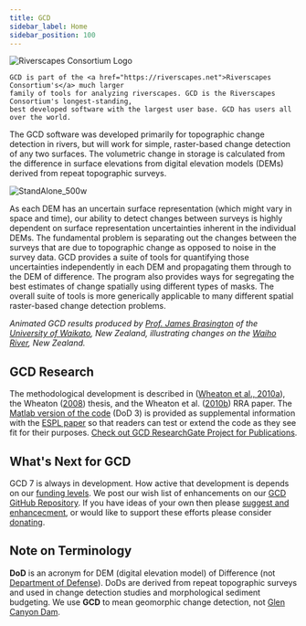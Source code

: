 ```yaml
---
title: GCD
sidebar_label: Home
sidebar_position: 100
---
```


![Riverscapes Consortium Logo](/img/GCD_SplashLogo_200.png)

    GCD is part of the <a href="https://riverscapes.net">Riverscapes Consortium's</a> much larger
    family of tools for analyzing riverscapes. GCD is the Riverscapes Consortium's longest-standing,
    best developed software with the largest user base. GCD has users all over the world.

The GCD software was developed primarily for topographic change detection in rivers, but will work for simple, raster-based change detection of any two surfaces. The volumetric change in storage is calculated from the difference in surface elevations from digital elevation models (DEMs) derived from repeat topographic surveys. 

![StandAlone_500w](/img/screen/StandAlone_500w.png)

As each DEM has an uncertain surface representation (which might vary in space and time), our ability to detect changes between surveys is highly dependent on surface representation uncertainties inherent in the individual DEMs. The fundamental problem is separating out the changes between the surveys that are due to topographic change as opposed to noise in the survey data. GCD provides a suite of tools for quantifying those uncertainties independently in each DEM and propagating them through to the DEM of difference. The program also provides ways for segregating the best estimates of change spatially using different types of masks. The overall suite of tools is more generically applicable to many different spatial raster-based change detection problems.







<YouTubeEmbed videoId="JjbXDDThqIg" title="Animated GCD Results" />


  *Animated GCD results produced by [Prof. James Brasington](https://www.waikato.ac.nz/staff-profiles/people/jbrasing/) of the [University of Waikato](https://www.waikato.ac.nz/), New Zealand, illustrating changes on the [Waiho River](https://en.wikipedia.org/wiki/Waiho_River), New Zealand.*

## GCD Research

The methodological development is described in ([Wheaton et al., 2010a](http://dx.doi.org/10.1002/esp.1886)), the Wheaton ([2008](http://sites.google.com/a/joewheaton.org/www/Home/research/projects-1/morphological-sediment-budgeting/phdthesis)) thesis, and the Wheaton et al. ([2010b](http://dx.doi.org/10.1002/rra.1305)) RRA paper. The [Matlab version of the code](/Download/old_versions#dod-3-matlab--gcd-3) (DoD 3) is provided as supplemental information with the [ESPL paper](http://dx.doi.org/10.1002/esp.1886) so that readers can test or extend the code as they see fit for their purposes. [Check out GCD ResearchGate Project for Publications](https://www.researchgate.net/project/Geomorphic-Change-Detection).

## What's Next for GCD

GCD 7 is always in development. How active that development is depends on our [funding levels](/About/acknowledgements). We post our wish list of enhancements on our [GCD GitHub Repository](https://github.com/Riverscapes/gcd/issues?q=is%3Aopen+is%3Aissue+label%3Aenhancement). If you have ideas of your own then please [suggest and enhancecment](/Download/future-feature-request#making-feature-requests), or would like to support these efforts please consider [donating](/Download/future-feature-request#want-to-donate-to-the-cause).

## Note on Terminology

**DoD** is an acronym for DEM (digital elevation model) of Difference (not [Department of Defense](https://www.defense.gov/)). DoDs are derived from repeat topographic surveys and used in change detection studies and morphological sediment budgeting. We use **GCD** to mean geomorphic change detection, not [Glen Canyon Dam](https://www.usbr.gov/uc/rm/crsp/gc).
